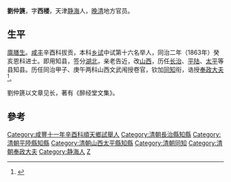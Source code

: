 '''劉仲篪'''，字'''西楼'''，天津[[静海县|静海]]人，[[晚清|晚清]]地方官员。

== 生平 ==
[[廪膳生|廪膳生]]。[[咸丰_(年号)|咸丰]]辛酉科拔贡，本科[[乡试|乡试]]中试第十六名举人，同治二年（1863年）癸亥恩科进士。即用知县，签分[[湖北|湖北]]，亲老告近，改[[山西|山西]]，历任[[长治县|长治]]、[[平陆县|平陆]]、[[太平县_(北周)|太平]]等县知县。历任同治甲子、庚午两科山西文武闱授卷官，钦加[[同知|同知]]衔，诰授[[奉政大夫|奉政大夫]]<ref>{{cite book|author1=天津市地方志编修委员会办公室|title=天津区县旧志点校 武清县志·静海县志|date=2008年6月|publisher=天津：天津社会科学院出版社|isbn=978-7-80688-393-8|pages=386|accessdate=2016-03-24}}</ref>。

劉仲篪以文章见长，著有《醉经堂文集》。

==參考==
{{reflist}}

{{同治二年癸亥恩科殿試金榜}}
{{DEFAULTSORT:Liu刘}}
[[Category:咸豐十一年辛酉科順天鄉試舉人|Category:咸豐十一年辛酉科順天鄉試舉人]]
[[Category:清朝長治縣知縣|Category:清朝長治縣知縣]]
[[Category:清朝平陸縣知縣|Category:清朝平陸縣知縣]]
[[Category:清朝山西太平縣知縣|Category:清朝山西太平縣知縣]]
[[Category:清朝同知|Category:清朝同知]]
[[Category:清朝奉政大夫|Category:清朝奉政大夫]]
[[Category:静海人|Category:静海人]]
[[Category:刘姓|Z]]
{{清朝人物小作品}}